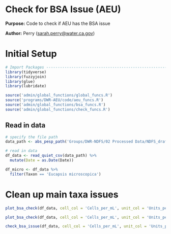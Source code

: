 # Check for BSA Issue (AEU)

**Purpose:** Code to check if AEU has the BSA issue

**Author:** Perry ([sarah.perry\@water.ca.gov](mailto:sarah.perry@water.ca.gov){.email})

# Initial Setup

```r
# Import Packages ---------------------------------------------------------
library(tidyverse)
library(fuzzyjoin)
library(glue)
library(lubridate)

source('admin/global_functions/global_funcs.R')
source('programs/DWR-AEU/code/aeu_funcs.R')
source('admin/global_functions/bsa_funcs.R')
source('admin/global_functions/check_funcs.R')
```

## Read in data
```r
# specify the file path
data_path <- abs_pesp_path('Groups/DWR-NDFS/02 Processed Data/NDFS_draft.csv')

# read in data
df_data <- read_quiet_csv(data_path) %>%
  mutate(Date = as.Date(Date))

df_micro <- df_data %>%
  filter(Taxon == 'Eucapsis microscopica')
```

# Clean up main taxa issues

```r
plot_bsa_check(df_data, cell_col = 'Cells_per_mL', unit_col = 'Units_per_mL')
```

```r
plot_bsa_check(df_data, cell_col = 'Cells_per_mL', unit_col = 'Units_per_mL', x_range = c(min(df_micro$Date, na.rm = TRUE),'2014-12-31'))
```

```r
check_bsa_issue(df_data, cell_col = 'Cells_per_mL', unit_col = 'Units_per_mL')
```

